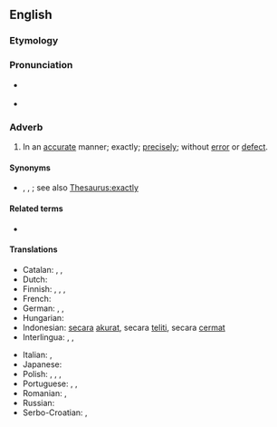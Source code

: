 ==English==

===Etymology===
{{suffix|en|accurate|ly}}

===Pronunciation===
* {{a|US}} {{IPA|en|/ˈæk.jə.ɹɪt.li/|/ˈæk.jɚ.ɪt.li/}}
* {{a|RP}} {{IPA|en|/ˈæk.jə.ɹɪt.li/}}

===Adverb===
{{en-adv}}

# In an [[accurate]] manner; exactly; [[precisely]]; without [[error]] or [[defect]].

====Synonyms====
* {{l|en|exactly}}, {{l|en|precisely}}, {{l|en|slap bang}}; see also [[Thesaurus:exactly]]

====Related terms====
* {{l|en|accuracy}}

====Translations====
{{trans-top|exactly, precisely}}
* Catalan: {{t+|ca|exactament}}, {{t+|ca|precisament}}, {{t+|ca|acuradament}}
* Dutch: {{t+|nl|trefzeker}}
* Finnish: {{t+|fi|tarkasti}}, {{t+|fi|täsmällisesti}}, {{t+|fi|tarkalleen}}, {{t+|fi|täsmälleen}}
* French: {{t+|fr|précisément}}
* German: {{t+|de|genau}}, {{t+|de|akkurat}}, {{t+|de|präzise}}
* Hungarian: {{t+|hu|pontosan}}
* Indonesian: [[secara]] [[akurat]], secara [[teliti]], secara [[cermat]]
* Interlingua: {{t|ia|exactemente}}, {{t|ia|precisemente}}, {{t|ia|accuratemente}}
{{trans-mid}}
* Italian: {{t+|it|minuziosamente}}, {{t+|it|accuratamente}}
* Japanese: {{t+|ja|正確|alt=正確に|tr=せいかくに, seikaku-ni|sc=Jpan}}
* Polish: {{t+|pl|dokładnie}}, {{t+|pl|akuratnie}}, {{t|pl|celnie}}, {{t+|pl|trafnie}}
* Portuguese: {{t+|pt|exatamente}}, {{t+|pt|precisamente}}, {{t+|pt|justamente}}
* Romanian: {{t+|ro|exact}}, {{t+|ro|precis}}
* Russian: {{t+|ru|то́чно}}
* Serbo-Croatian: {{t+|sh|tačno}}, {{t|sh|тачно|sc=Cyrl}}
{{trans-bottom}}